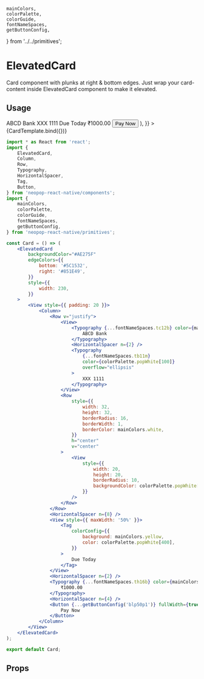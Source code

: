     mainColors,
    colorPalette,
    colorGuide,
    fontNameSpaces,
    getButtonConfig,
} from '../../primitives';

<Meta title="Components/ElevatedCard" component={ElevatedCard} />

# ElevatedCard

Card component with plunks at right & bottom edges. Just wrap your card-content inside ElevatedCard component to make it elevated.


## Usage

<Canvas>
    <Story
        name="Basic Card"
        args={{
            backgroundColor: '#AE275F',
            edgeColors: {
                bottom: '#5C1532',
                right: '#851E49',
            },
            style: {
                width: 230,
            },
            children: (
                <Column style={{ padding: 20 }}>
                    <Row v="justify">
                        <View>
                            <Typography {...fontNameSpaces.tc12b} color={mainColors.white}>
                                ABCD Bank
                            </Typography>
                            <HorizontalSpacer n={2} />
                            <Typography
                                {...fontNameSpaces.tb11m}
                                color={colorPalette.popWhite[100]}
                                overflow="ellipsis"
                            >
                                XXX 1111
                            </Typography>
                        </View>
                        <Row
                            style={{
                                width: 32,
                                height: 32,
                                borderRadius: 16,
                                borderWidth: 1,
                                borderColor: mainColors.white,
                            }}
                            h="center"
                            v="center"
                        >
                            <View
                                style={{
                                    width: 20,
                                    height: 20,
                                    borderRadius: 10,
                                    backgroundColor: colorPalette.popWhite[300],
                                }}
                            />
                        </Row>
                    </Row>
                    <HorizontalSpacer n={8} />
                    <View style={{ maxWidth: '50%' }}>
                        <Tag
                            colorConfig={{
                                background: mainColors.yellow,
                                color: colorPalette.popWhite[400],
                            }}
                        >
                            Due Today
                        </Tag>
                    </View>
                    <HorizontalSpacer n={2} />
                    <Typography {...fontNameSpaces.th16b} color={mainColors.white}>
                        ₹1000.00
                    </Typography>
                    <HorizontalSpacer n={4} />
                    <Button {...getButtonConfig('blp50p1')} fullWidth>
                        Pay Now
                    </Button>
                </Column>
            ),
        }}
    >
        {CardTemplate.bind({})}
    </Story>
</Canvas>

```jsx
import * as React from 'react';
import {
    ElevatedCard,
    Column,
    Row,
    Typography,
    HorizontalSpacer,
    Tag,
    Button,
} from 'neopop-react-native/components';
import {
    mainColors,
    colorPalette,
    colorGuide,
    fontNameSpaces,
    getButtonConfig,
} from 'neopop-react-native/primitives';

const Card = () => (
    <ElevatedCard
        backgroundColor="#AE275F"
        edgeColors={{
            bottom: '#5C1532',
            right: '#851E49',
        }}
        style={{
            width: 230,
        }}
    >
        <View style={{ padding: 20 }}>
            <Column>
                <Row v="justify">
                    <View>
                        <Typography {...fontNameSpaces.tc12b} color={mainColors.white}>
                            ABCD Bank
                        </Typography>
                        <HorizontalSpacer n={2} />
                        <Typography
                            {...fontNameSpaces.tb11m}
                            color={colorPalette.popWhite[100]}
                            overflow="ellipsis"
                        >
                            XXX 1111
                        </Typography>
                    </View>
                    <Row
                        style={{
                            width: 32,
                            height: 32,
                            borderRadius: 16,
                            borderWidth: 1,
                            borderColor: mainColors.white,
                        }}
                        h="center"
                        v="center"
                    >
                        <View
                            style={{
                                width: 20,
                                height: 20,
                                borderRadius: 10,
                                backgroundColor: colorPalette.popWhite[300],
                            }}
                        />
                    </Row>
                </Row>
                <HorizontalSpacer n={8} />
                <View style={{ maxWidth: '50%' }}>
                    <Tag
                        colorConfig={{
                            background: mainColors.yellow,
                            color: colorPalette.popWhite[400],
                        }}
                    >
                        Due Today
                    </Tag>
                </View>
                <HorizontalSpacer n={2} />
                <Typography {...fontNameSpaces.th16b} color={mainColors.white}>
                    ₹1000.00
                </Typography>
                <HorizontalSpacer n={4} />
                <Button {...getButtonConfig('blp50p1')} fullWidth={true}>
                    Pay Now
                </Button>
            </Column>
        </View>
    </ElevatedCard>
);

export default Card;
```

## Props

<ArgsTable of={ElevatedCard} />
